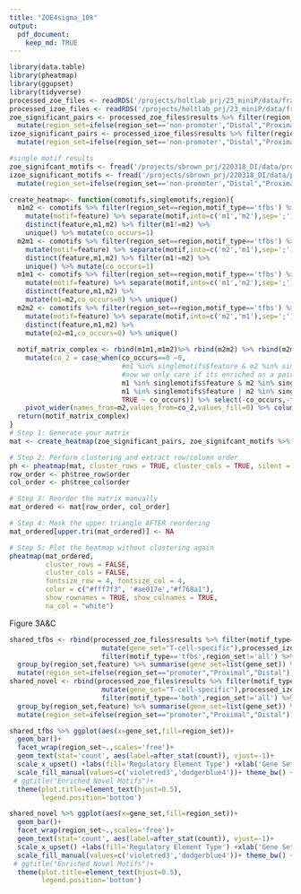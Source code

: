 ```yaml
---
title: "ZOE4sigma_10k"
output: 
  pdf_document:
    keep_md: TRUE
---
```


```r
library(data.table)
library(pheatmap)
library(ggupset)
library(tidyverse)
processed_zoe_files <- readRDS('/projects/holtlab_prj/23_miniP/data/framework_runs/OCR0043SB/results_231010.processedcomotif.zoe.RDS')
processed_izoe_files <- readRDS('/projects/holtlab_prj/23_miniP/data/framework_runs/OCR0046SB/results_231030.processedcomotif.izoe.RDS')
zoe_significant_pairs <- processed_zoe_files$results %>% filter(region_set!='all') %>%  
  mutate(region_set=ifelse(region_set=='non-promoter',"Distal","Proximal"),gene_set="T-cell-specific") 
izoe_significant_pairs <- processed_izoe_files$results %>% filter(region_set!='all') %>%
  mutate(region_set=ifelse(region_set=='non-promoter',"Distal","Proximal"),gene_set="Bottom-Ranked") 

#single motif results
zoe_signifcant_motifs <- fread('/projects/sbrown_prj/220318_DI/data/processed/tcell_ocr_metrics/ZoE_single+allbutmotifs_10k/results_231025.significant.motifs.tsv') %>% filter(region_set!='all') %>% mutate(region_set=ifelse(region_set=='non-promoter',"Distal","Proximal"),gene_set="T-cell-specific")
izoe_significant_motifs <- fread('/projects/sbrown_prj/220318_DI/data/processed/tcell_ocr_metrics/iZoE_single+allbutmotifs_10k/results_231028.significant.motifs.tsv') %>% filter(region_set!='all') %>%
  mutate(region_set=ifelse(region_set=='non-promoter',"Distal","Proximal"), gene_set="Bottom-Ranked") 
```


```r
create_heatmap<- function(comotifs,singlemotifs,region){
  m1m2 <- comotifs %>% filter(region_set==region,motif_type=='tfbs') %>% 
    mutate(motif=feature) %>% separate(motif,into=c('m1','m2'),sep=';') %>% 
    distinct(feature,m1,m2) %>% filter(m1!=m2) %>% 
    unique() %>% mutate(co_occurs=1)
  m2m1 <- comotifs %>% filter(region_set==region,motif_type=='tfbs') %>% 
    mutate(motif=feature) %>% separate(motif,into=c('m2','m1'),sep=';') %>% 
    distinct(feature,m1,m2) %>% filter(m1!=m2) %>% 
    unique() %>% mutate(co_occurs=1) 
  m1m1 <- comotifs %>% filter(region_set==region,motif_type=='tfbs') %>% 
    mutate(motif=feature) %>% separate(motif,into=c('m1','m2'),sep=';') %>% 
    distinct(feature,m1,m2) %>% 
    mutate(m1=m2,co_occurs=0) %>% unique()
  m2m2 <- comotifs %>% filter(region_set==region,motif_type=='tfbs') %>% 
    mutate(motif=feature) %>% separate(motif,into=c('m2','m1'),sep=';') %>% 
    distinct(feature,m1,m2) %>% 
    mutate(m2=m1,co_occurs=0) %>% unique()
  
  motif_matrix_complex <- rbind(m1m1,m1m2)%>% rbind(m2m2) %>% rbind(m2m1) %>% 
    mutate(co_2 = case_when(co_occurs==0 ~0,
                            #m1 %in% singlemotifs$feature & m2 %in% singlemotifs$feature & co_occurs == 1 ~ 3,
                            #now we only care if its enriched as a pair, not enriched as a pair, or if any number of the motifs are enriched in isolation
                            m1 %in% singlemotifs$feature & m2 %in% singlemotifs$feature & co_occurs == 1 ~ 2,
                            m1 %in% singlemotifs$feature | m2 %in% singlemotifs$feature & co_occurs== 1 ~2,
                            TRUE ~ co_occurs)) %>% select(-co_occurs,-feature) %>% unique() %>%  
    pivot_wider(names_from=m2,values_from=co_2,values_fill=0) %>% column_to_rownames(var='m1')
  return(motif_matrix_complex)
}
# Step 1: Generate your matrix
mat <- create_heatmap(zoe_significant_pairs, zoe_signifcant_motifs %>% filter(region_set=="Distal"), "Distal")

# Step 2: Perform clustering and extract row/column order
ph <- pheatmap(mat, cluster_rows = TRUE, cluster_cols = TRUE, silent = TRUE)
row_order <- ph$tree_row$order
col_order <- ph$tree_col$order

# Step 3: Reorder the matrix manually
mat_ordered <- mat[row_order, col_order]

# Step 4: Mask the upper triangle AFTER reordering
mat_ordered[upper.tri(mat_ordered)] <- NA

# Step 5: Plot the heatmap without clustering again
pheatmap(mat_ordered,
         cluster_rows = FALSE,
         cluster_cols = FALSE,
         fontsize_row = 4, fontsize_col = 4,
         color = c("#fff7f3", '#ae017e',"#f768a1"),
         show_rownames = TRUE, show_colnames = TRUE,
         na_col = "white")


```

Figure 3A&C
```r
shared_tfbs <- rbind(processed_zoe_files$results %>% filter(motif_type=='tfbs',region_set!='all') %>% 
                       mutate(gene_set="T-cell-specific"),processed_izoe_files$results %>% 
                       filter(motif_type=='tfbs',region_set!='all') %>% mutate(gene_set="Bottom Ranked")) %>%
  group_by(region_set,feature) %>% summarise(gene_set=list(gene_set)) %>% ungroup() %>%
  mutate(region_set=ifelse(region_set=="promoter","Proximal","Distal"))
shared_novel <- rbind(processed_zoe_files$results %>% filter(motif_type=='both',region_set!='all') %>% 
                       mutate(gene_set="T-cell-specific"),processed_izoe_files$results %>% 
                       filter(motif_type=='both',region_set!='all') %>% mutate(gene_set="Bottom Ranked")) %>%
  group_by(region_set,feature) %>% summarise(gene_set=list(gene_set)) %>% ungroup() %>%
  mutate(region_set=ifelse(region_set=="promoter","Proximal","Distal"))

shared_tfbs %>% ggplot(aes(x=gene_set,fill=region_set))+
  geom_bar()+
  facet_wrap(region_set~.,scales='free')+
  geom_text(stat='count', aes(label=after_stat(count)), vjust=-1)+ 
  scale_x_upset() +labs(fill='Regulatory Element Type') +xlab('Gene Set')+ ylab("Number of Enriched Motif Pairs")+
  scale_fill_manual(values=c('violetred3','dodgerblue4'))+ theme_bw() +  
 # ggtitle("Enriched Novel Motifs")+ 
  theme(plot.title=element_text(hjust=0.5),
        legend.position='bottom')

shared_novel %>% ggplot(aes(x=gene_set,fill=region_set))+
  geom_bar()+
  facet_wrap(region_set~.,scales='free')+
  geom_text(stat='count', aes(label=after_stat(count)), vjust=-1)+ 
  scale_x_upset() +labs(fill='Regulatory Element Type') +xlab('Gene Set')+ ylab("Number of Enriched Motif Pairs")+
  scale_fill_manual(values=c('violetred3','dodgerblue4'))+ theme_bw() +  
 # ggtitle("Enriched Novel Motifs")+ 
  theme(plot.title=element_text(hjust=0.5),
        legend.position='bottom')
```